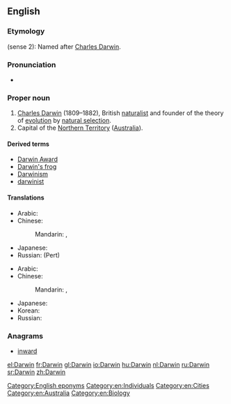==English==
{{wikipedia}}

===Etymology===
(sense 2): Named after [[w:Charles Darwin|Charles Darwin]].

===Pronunciation===
* {{IPA|/ˈdɑɹwɨn/|lang=en}}

===Proper noun===
{{en-proper noun}}

# [[w:Charles Darwin|Charles Darwin]] (1809–1882), British [[naturalist]] and founder of the theory of [[evolution]] by [[natural selection]].
# Capital of the [[Northern Territory]] ([[Australia]]).

====Derived terms====
* [[Darwin Award]]
* [[Darwin's frog]]
* [[Darwinism]]
* [[darwinist]]

====Translations====
{{trans-top|surname}}
* Arabic: {{t|ar|داروين|m|tr=daarwin}}
* Chinese:
*: Mandarin: {{t-|cmn|達爾文|sc=Hani}}, {{t-|cmn|达尔文|tr=Dá'ěrwén|sc=Hani}}
{{trans-mid}}
* Japanese: {{t|ja|ダーウィン|tr=Dāwin}}
* Russian: {{t+|ru|Дарвин|m|tr=Dárvin}} (Pert)
{{trans-bottom}}

{{trans-top|city in Australia}}
* Arabic: {{t|ar|داروين|m|tr=daarwin}}
* Chinese:
*: Mandarin: {{t-|cmn|達爾文|sc=Hani}}, {{t-|cmn|达尔文|tr=Dá'ěrwén|sc=Hani}}
{{trans-mid}}
* Japanese: {{t|ja|ダーウィン|tr=Dāwin}}
* Korean: {{t|ko|다윈|tr=Dawin|sc=Kore}}
* Russian: {{t+|ru|Дарвин|m|tr=Dárvin}}
{{trans-bottom}}

===Anagrams===
* [[inward#English|inward]]

[[Category:English eponyms]]
[[Category:en:Individuals]]
[[Category:en:Cities]]
[[Category:en:Australia]]
[[Category:en:Biology]]

[[el:Darwin]]
[[fr:Darwin]]
[[gl:Darwin]]
[[io:Darwin]]
[[hu:Darwin]]
[[nl:Darwin]]
[[ru:Darwin]]
[[sr:Darwin]]
[[zh:Darwin]]